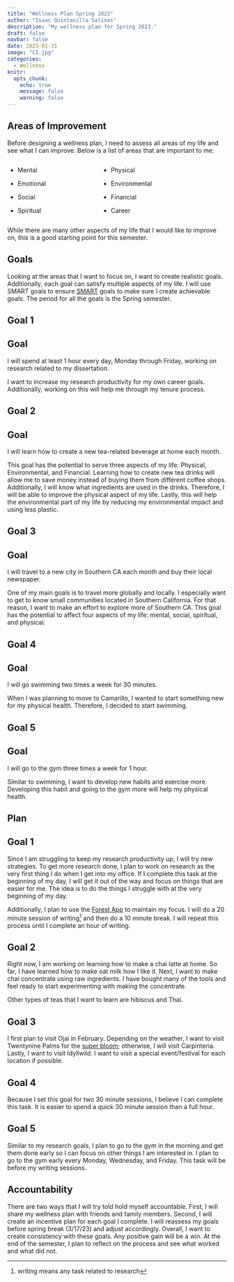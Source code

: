 ```yaml
---
title: "Wellness Plan Spring 2023"
author: "Isaac Quintanilla Salinas"
description: "My wellness plan for Spring 2023."
draft: false
navbar: false
date: 2023-01-31
image: "CI.jpg"
categories: 
  - Wellness
knitr:
  opts_chunk: 
    echo: true
    message: false
    warning: false
---
```


## Areas of Improvement

Before designing a wellness plan, I need to assess all areas of my life and see what I can improve. Below is a list of areas that are important to me:

::::: columns
::: {.column width="40%"}
-   Mental

-   Emotional

-   Social

-   Spiritual
:::

::: {.column width="60%"}
-   Physical

-   Environmental

-   Financial

-   Career
:::
:::::

While there are many other aspects of my life that I would like to improve on, this is a good starting point for this semester.

## Goals

Looking at the areas that I want to focus on, I want to create realistic goals. Additionally, each goal can satisfy multiple aspects of my life. I will use SMART goals to ensure [SMART](https://www.ucop.edu/local-human-resources/_files/performance-appraisal/How%20to%20write%20SMART%20Goals%20v2.pdf) goals to make sure I create achievable goals. The period for all the goals is the Spring semester.

:::::::: panel-tabset
## Goal 1

::: {.callout-note icon="false"}
## Goal

I will spend at least 1 hour every day, Monday through Friday, working on research related to my dissertation.
:::

I want to increase my research productivity for my own career goals. Additionally, working on this will help me through my tenure process.

## Goal 2

::: {.callout-note icon="false"}
## Goal

I will learn how to create a new tea-related beverage at home each month.
:::

This goal has the potential to serve three aspects of my life: Physical, Environmental, and Financial. Learning how to create new tea drinks will allow me to save money instead of buying them from different coffee shops. Additionally, I will know what ingredients are used in the drinks. Therefore, I will be able to improve the physical aspect of my life. Lastly, this will help the environmental part of my life by reducing my environmental impact and using less plastic.

## Goal 3

::: {.callout-note icon="false"}
## Goal

I will travel to a new city in Southern CA each month and buy their local newspaper.
:::

One of my main goals is to travel more globally and locally. I especially want to get to know small communities located in Southern California. For that reason, I want to make an effort to explore more of Southern CA. This goal has the potential to affect four aspects of my life: mental, social, spiritual, and physical.

## Goal 4

::: {.callout-note icon="false"}
## Goal

I will go swimming two times a week for 30 minutes.
:::

When I was planning to move to Camarillo, I wanted to start something new for my physical health. Therefore, I decided to start swimming.

## Goal 5

::: {.callout-note icon="false"}
## Goal

I will go to the gym three times a week for 1 hour.
:::

Similar to swimming, I want to develop new habits and exercise more. Developing this habit and going to the gym more will help my physical health.
::::::::

## Plan

::: panel-tabset
## Goal 1

Since I am struggling to keep my research productivity up, I will try new strategies. To get more research done, I plan to work on research as the very first thing I do when I get into my office. If I complete this task at the beginning of my day, I will get it out of the way and focus on things that are easier for me. The idea is to do the things I struggle with at the very beginning of my day.

Additionally, I plan to use the [Forest App](https://www.forestapp.cc/) to maintain my focus. I will do a 20 minute session of writing[^1] and then do a 10 minute break. I will repeat this process until I complete an hour of writing.

## Goal 2

Right now, I am working on learning how to make a chai latte at home. So far, I have learned how to make oat milk how I like it. Next, I want to make chai concentrate using raw ingredients. I have bought many of the tools and feel ready to start experimenting with making the concentrate.

Other types of teas that I want to learn are hibiscus and Thai.

## Goal 3

I first plan to visit Ojai in February. Depending on the weather, I want to visit Twentynine Palms for the [super bloom](https://sandiegoexplorer.com/california-wildflowers-california-superbloom/); otherwise, I will visit Carpinteria. Lastly, I want to visit Idyllwild. I want to visit a special event/festival for each location if possible.

## Goal 4

Because I set this goal for two 30 minute sessions, I believe I can complete this task. It is easier to spend a quick 30 minute session than a full hour.

## Goal 5

Similar to my research goals, I plan to go to the gym in the morning and get them done early so I can focus on other things I am interested in. I plan to go to the gym early every Monday, Wednesday, and Friday. This task will be before my writing sessions.
:::

[^1]: writing means any task related to research

## Accountability

There are two ways that I will try told hold myself accountable. First, I will share my wellness plan with friends and family members. Second, I will create an incentive plan for each goal I complete. I will reassess my goals before spring break (3/17/23) and adjust accordingly. Overall, I want to create consistency with these goals. Any positive gain will be a win. At the end of the semester, I plan to reflect on the process and see what worked and what did not.